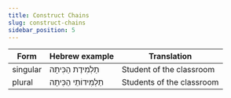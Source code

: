 ```yaml
---
title: Construct Chains
slug: construct-chains
sidebar_position: 5
---
```

| Form| Hebrew example|Translation|
| ----------- | ----------- |----------- |
| singular| <HB> תַלְמִידֶת הַכִּיתָה </HB>| Student of the classroom |
| plural| <HB> תַלְמִידוֹתֵי הַכִּיתָה </HB>| Students of the classroom |
